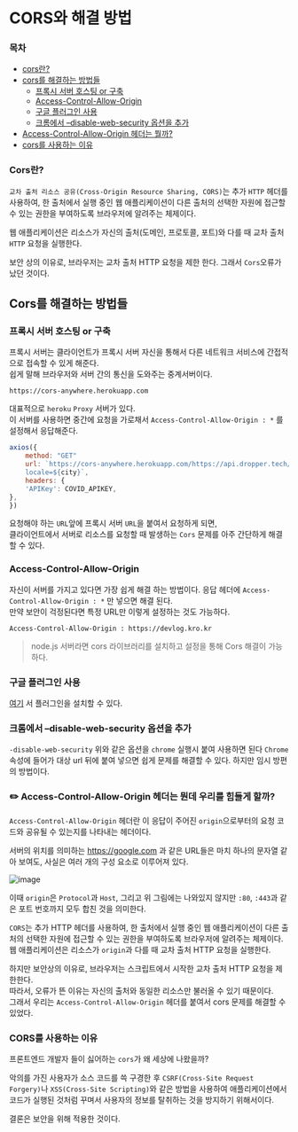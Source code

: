 # CORS와 해결 방법

### 목차
- [cors란?](#what)
- [cors를 해결하는 방법들](#solve)
    - [프록시 서버 호스팅 or 구축](#proxy)
    - [Access-Control-Allow-Origin](#acao) 
    - [구글 플러그인 사용](#in)
    - [크롬에서 –disable-web-security 옵션을 추가](#chrome)
- [Access-Control-Allow-Origin 헤더는 뭘까?](#whatacao)
- [cors를 사용하는 이유](#why)  

<h3 id="what">Cors란?</h3>

`교차 출처 리소스 공유(Cross-Origin Resource Sharing, CORS)`는 추가 `HTTP` 헤더를 사용하여, 한 출처에서 실행 중인 웹 애플리케이션이 다른 출처의 선택한 자원에 접근할 수 있는 권한을 부여하도록 브라우저에 알려주는 체제이다.

웹 애플리케이션은 리소스가 자신의 출처(도메인, 프로토콜, 포트)와 다를 때 교차 출처 `HTTP` 요청을 실행한다.

보안 상의 이유로, 브라우저는 교차 출처 HTTP 요청을 제한 한다. 그래서 `Cors`오류가 났던 것이다.

<h2 id="solve">Cors를 해결하는 방법들</h2>

<h3 id="proxy">프록시 서버 호스팅 or 구축</h3>

프록시 서버는 클라이언트가 프록시 서버 자신을 통해서 다른 네트워크 서비스에 간접적으로 접속할 수 있게 해준다.  
쉽게 말해 브라우저와 서버 간의 통신을 도와주는 중계서버이다.  

```text
https://cors-anywhere.herokuapp.com 
```

대표적으로 `heroku` `Proxy` 서버가 있다.  
이 서버를 사용하면 중간에 요청을 가로채서 `Access-Control-Allow-Origin : *` 를 설정해서 응답해준다.  

```js
axios({
    method: "GET"
    url: `https://cors-anywhere.herokuapp.com/https://api.dropper.tech/covid19/status/korea?
    locale=${city}`,
    headers: {
    'APIKey': COVID_APIKEY,
},
})
```

요청해야 하는 `URL`앞에 프록시 서버 `URL`을 붙여서 요청하게 되면,  
클라이언트에서 서버로 리소스를 요청할 때 발생하는 `Cors` 문제를 아주 간단하게 해결할 수 있다.

<h3 id="acao">Access-Control-Allow-Origin</h3>

자신이 서버를 가지고 있다면 가장 쉽게 해결 하는 방법이다.
응답 헤더에 `Access-Control-Allow-Origin : *` 만 넣으면 해결 된다.  
만약 보안이 걱정된다면 특정 URL만 이렇게 설정하는 것도 가능하다.
```text
Access-Control-Allow-Origin : https://devlog.kro.kr 
```

> node.js 서버라면 cors 라이브러리를 설치하고 설정을 통해 Cors 해결이 가능하다.

<h3 id="in">구글 플러그인 사용</h3>

[여기](https://chrome.google.com/webstore/detail/allow-cors-access-control/lhobafahddgcelffkeicbaginigeejlf?hl=ko)
서 플러그인을 설치할 수 있다.

<h3 id="chrome">크롬에서 –disable-web-security 옵션을 추가</h3>

`-disable-web-security` 위와 같은 옵션을 `chrome` 실행시 붙여 사용하면 된다
`Chrome` 속성에 들어가 대상 url 뒤에 붙여 넣으면 쉽게 문제를 해결할 수 있다.
하지만 임시 방편의 방법이다.

<h3 id="whatacao">✏️ Access-Control-Allow-Origin 헤더는 뭔데 우리를 힘들게 할까?</h3>

`Access-Control-Allow-Origin` 헤더란 이 응답이 주어진 `origin`으로부터의 요청 코드와 공유될 수 있는지를 나타내는 헤더이다.

서버의 위치를 의미하는 https://google.com 과 같은 URL들은 마치 하나의 문자열 같아 보여도, 사실은 여러 개의 구성 요소로 이루어져 있다.

![image](https://user-images.githubusercontent.com/45661217/147995359-52b52ffc-2443-4071-8364-d782819f730b.png)

이때 `origin`은 `Protocol`과 `Host`, 그리고 위 그림에는 나와있지 않지만 `:80`, `:443`과 같은 포트 번호까지 모두 합친 것을 의미한다.

`CORS`는 추가 HTTP 헤더를 사용하여, 한 출처에서 실행 중인 웹 애플리케이션이 다른 출처의 선택한 자원에 접근할 수 있는 권한을 부여하도록 브라우저에 알려주는 체제이다. 웹 애플리케이션은 리소스가 `origin`과 다를 때 교차 출처 HTTP 요청을 실행한다.  

하지만 보안상의 이유로, 브라우저는 스크립트에서 시작한 교차 출처 HTTP 요청을 제한한다.  
따라서, 오류가 뜬 이유는 자신의 출처와 동일한 리소스만 불러올 수 있기 때문이다.  
그래서 우리는 `Access-Control-Allow-Origin` 헤더를 붙여서 cors 문제를 해결할 수 있었다.

<h3 id="why">CORS를 사용하는 이유</h3>

프론트엔드 개발자 들이 싫어하는 `cors`가 왜 세상에 나왔을까? 

악의를 가진 사용자가 소스 코드를 쓱 구경한 후 `CSRF(Cross-Site Request Forgery)`나 `XSS(Cross-Site Scripting)`와 같은 방법을 사용하여 애플리케이션에서 코드가 실행된 것처럼 꾸며서 사용자의 정보를 탈취하는 것을 방지하기 위해서이다.
  
결론은 보안을 위해 적용한 것이다.
